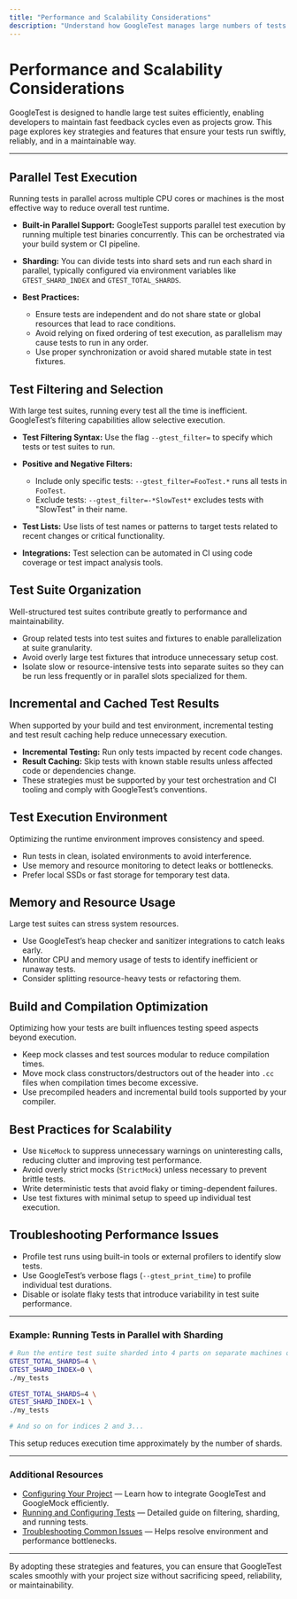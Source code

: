 ```yaml
---
title: "Performance and Scalability Considerations"
description: "Understand how GoogleTest manages large numbers of tests efficiently. Explore parallel execution, test filtering, and strategies to keep test suites fast and maintainable."
---
```


# Performance and Scalability Considerations

GoogleTest is designed to handle large test suites efficiently, enabling developers to maintain fast feedback cycles even as projects grow. This page explores key strategies and features that ensure your tests run swiftly, reliably, and in a maintainable way.

---

## Parallel Test Execution

Running tests in parallel across multiple CPU cores or machines is the most effective way to reduce overall test runtime.

- **Built-in Parallel Support:** GoogleTest supports parallel test execution by running multiple test binaries concurrently. This can be orchestrated via your build system or CI pipeline.

- **Sharding:** You can divide tests into shard sets and run each shard in parallel, typically configured via environment variables like `GTEST_SHARD_INDEX` and `GTEST_TOTAL_SHARDS`.

- **Best Practices:**
  - Ensure tests are independent and do not share state or global resources that lead to race conditions.
  - Avoid relying on fixed ordering of test execution, as parallelism may cause tests to run in any order.
  - Use proper synchronization or avoid shared mutable state in test fixtures.

## Test Filtering and Selection

With large test suites, running every test all the time is inefficient. GoogleTest’s filtering capabilities allow selective execution.

- **Test Filtering Syntax:** Use the flag `--gtest_filter=` to specify which tests or test suites to run.

- **Positive and Negative Filters:**
  - Include only specific tests: `--gtest_filter=FooTest.*` runs all tests in `FooTest`.
  - Exclude tests: `--gtest_filter=-*SlowTest*` excludes tests with "SlowTest" in their name.

- **Test Lists:** Use lists of test names or patterns to target tests related to recent changes or critical functionality.

- **Integrations:** Test selection can be automated in CI using code coverage or test impact analysis tools.

## Test Suite Organization

Well-structured test suites contribute greatly to performance and maintainability.

- Group related tests into test suites and fixtures to enable parallelization at suite granularity.
- Avoid overly large test fixtures that introduce unnecessary setup cost.
- Isolate slow or resource-intensive tests into separate suites so they can be run less frequently or in parallel slots specialized for them.

## Incremental and Cached Test Results

When supported by your build and test environment, incremental testing and test result caching help reduce unnecessary execution.

- **Incremental Testing:** Run only tests impacted by recent code changes.
- **Result Caching:** Skip tests with known stable results unless affected code or dependencies change.
- These strategies must be supported by your test orchestration and CI tooling and comply with GoogleTest’s conventions.

## Test Execution Environment

Optimizing the runtime environment improves consistency and speed.

- Run tests in clean, isolated environments to avoid interference.
- Use memory and resource monitoring to detect leaks or bottlenecks.
- Prefer local SSDs or fast storage for temporary test data.

## Memory and Resource Usage

Large test suites can stress system resources.

- Use GoogleTest’s heap checker and sanitizer integrations to catch leaks early.
- Monitor CPU and memory usage of tests to identify inefficient or runaway tests.
- Consider splitting resource-heavy tests or refactoring them.

## Build and Compilation Optimization

Optimizing how your tests are built influences testing speed aspects beyond execution.

- Keep mock classes and test sources modular to reduce compilation times.
- Move mock class constructors/destructors out of the header into `.cc` files when compilation times become excessive.
- Use precompiled headers and incremental build tools supported by your compiler.

## Best Practices for Scalability

- Use `NiceMock` to suppress unnecessary warnings on uninteresting calls, reducing clutter and improving test performance.
- Avoid overly strict mocks (`StrictMock`) unless necessary to prevent brittle tests.
- Write deterministic tests that avoid flaky or timing-dependent failures.
- Use test fixtures with minimal setup to speed up individual test execution.

## Troubleshooting Performance Issues

- Profile test runs using built-in tools or external profilers to identify slow tests.
- Use GoogleTest’s verbose flags (`--gtest_print_time`) to profile individual test durations.
- Disable or isolate flaky tests that introduce variability in test suite performance.

---

### Example: Running Tests in Parallel with Sharding

```bash
# Run the entire test suite sharded into 4 parts on separate machines or processes.
GTEST_TOTAL_SHARDS=4 \
GTEST_SHARD_INDEX=0 \
./my_tests

GTEST_TOTAL_SHARDS=4 \
GTEST_SHARD_INDEX=1 \
./my_tests

# And so on for indices 2 and 3...
```

This setup reduces execution time approximately by the number of shards.

---

### Additional Resources

- [Configuring Your Project](../getting-started/project-setup-first-run/configuring-project) — Learn how to integrate GoogleTest and GoogleMock efficiently.
- [Running and Configuring Tests](../guides/writing-tests/running-and-configuring-tests) — Detailed guide on filtering, sharding, and running tests.
- [Troubleshooting Common Issues](../getting-started/troubleshooting-validation/troubleshooting-common-issues) — Helps resolve environment and performance bottlenecks.

---

By adopting these strategies and features, you can ensure that GoogleTest scales smoothly with your project size without sacrificing speed, reliability, or maintainability.
